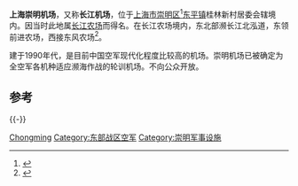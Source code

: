 {{Infobox airport
| name                   = 上海崇明机场<br />Shanghai Chongming Airbase
| type                   = 军用<ref>{{Cite book|title=中国大城市经济空间的演化|last=[[杨上广|杨上广]]著|first=|publisher=上海：[[上海人民出版社|上海人民出版社]]|date=2009年12月|isbn=978-7-208-08973-0|location=|pages=75}}</ref>
| occupants              = [[中国人民解放军空军航空兵第二十六师|中国人民解放军空军航空兵第二十六师]]
| opened                 = 1990年代
| city-served            = [[中国|中国]][[上海|上海]]
| distance_to_city       = 48公里
| elevation-m            = 4
| IATA                   = -
| ICAO                   = -
| coordinates            = {{coord|31|39|42|N|121|31|6|E|type:airport|display=inline,title}}
| pushpin_map            = China Shanghai
| pushpin_label_position = right
| pushpin_label          = 上海崇明机场
| pushpin_map_caption    = 在上海的位置
| r1-number              = 00/18
| r1-length-f            = 8510
| r1-length-m            = 2600
| r1-surface             = 混凝土
}}
'''上海崇明机场'''，又称'''长江机场'''，位于[[上海市|上海市]][[崇明区|崇明区]]<ref>{{Cite book|title=外商对沪贸易投资指南|last=《外商对沪贸易投资指南》编委会编|first=|publisher=上海：[[上海科学技术文献出版社|上海科学技术文献出版社]]|date=1996年8月|isbn=7-5439-0926-X|location=|pages=48}}</ref>[[东平镇_(崇明区)|东平镇]]桂林新村居委会辖境内。因当时此地属[[长江农场|长江农场]]而得名。在长江农场境内，东北部濒长江北泓道，东领前进农场，西接东风农场<ref>{{Cite book|title=《工程力学》增刊 第九届全国结构工程学术会议论文集 第3卷|last=[[崔京浩|崔京浩]]主编|first=|publisher=北京：[[清华大学出版社|清华大学出版社]]；中国力学学会《工程力学》期刊社|year=2000|isbn=|location=|pages=604-605}}</ref>。

建于1990年代，是目前中国空军现代化程度比较高的机场。崇明机场已被确定为全空军各机种适应濒海作战的轮训机场。不向公众开放。

==参考==
{{reflist}}
{{-}}
{{上海机场}}
{{中国人民解放军机场|东}}

[[Category:上海军用机场|Chongming]]
[[Category:东部战区空军|Category:东部战区空军]]
[[Category:崇明军事设施|Category:崇明军事设施]]